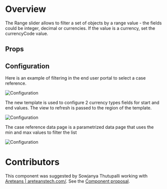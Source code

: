 
<Meta of={DemoStories} />

# Overview

The Range slider allows to filter a set of objects by a range value - the fields could be integer, decimal or currencies. If the value is a currency, set the currencyCode value.

<Primary />

## Props

<Controls />

## Configuration

Here is an example of filtering in the end user portal to select a case reference.

![Configuration](RangeSlider_Configuration_1.png)

The new template is used to configure 2 currency types fields for start and end values. The view to refresh is passed to the region of the template.

![Configuration](RangeSlider_Configuration_2.png)

The case reference data page is a parametrized data page that uses the min and max values to filter the list

![Configuration](RangeSlider_Configuration_3.png)

# Contributors

This component was suggested by Sowjanya Thutupalli working with [Areteans | areteanstech.com/](https://areteanstech.com/). See the [Component proposal](https://github.com/pegasystems/constellation-ui-gallery/issues/90).
